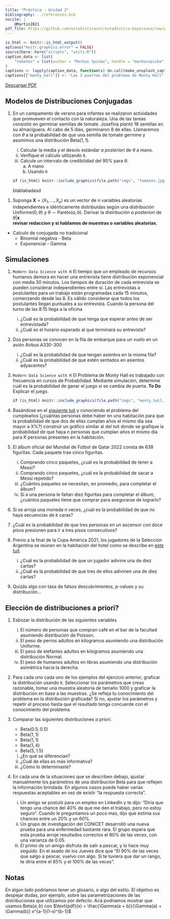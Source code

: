 ```yaml
---
title: "Práctica - Unidad 2"
bibliography: ../references.bib
nocite: |
    @Martin2021
pdf_file: https://github.com/estadisticaunr/estadistica-bayesiana/raw/pdf/practica/practica_02.pdf
---
```


```r
is_html <- knitr::is_html_output()
options("knitr.graphics.error" = FALSE)
source(here::here("scripts", "utils.R"))
caption_data <- list(
    "tomates" = list(author = "Markus Spiske", handle = "markusspiske", code = "vrbZVyX2k4I")
)
captions <- lapply(caption_data, function(x) do.call(make_unsplash_caption, x))
captions[["monty_hall"]] <- "Las 3 puertas del problema de Monty Hall"
```

[Descargar PDF]({{< meta pdf_file >}})

## Modelos de Distribuciones Conjugadas

1.  En un campamento de verano para infantes se realizaron actividades que promueven el
    contacto con la naturaleza. Una de las tareas consistió en germinar semillas de tomate.
    Josefina plantó 18 semillas en su almaciguera. Al cabo de 5 días, germinaron 8 de ellas.
    Llamaremos con $\theta$ a la probabilidad de que una semilla de tomate germine y 
    asumimos una distribución $\text{Beta}(1, 1)$.

    i. Calcular la media y el desvío estándar _a posteriori_ de $\theta$ a mano.
    i. Verifique el cálculo utilizando `R`.
    i. Calcule un intervalo de credibilidad del 95% para $\theta$.
        a. A mano
        a. Usando `R`

    ```r
    if (is_html) knitr::include_graphics(file.path("imgs", "tomates.jpg"))
    ```

    blablabadasd

<!-- An Introduction to Bayesian Inference, Methods and Computation (Nick Heard) -->
1.  Suponga $\mathbf{X} = (X_1,..., X_n)$ es un vector de $n$ variables aleatorias
    independientes e idénticamente distribuidas según una distribución 
    $\text{Uniforme}(0, \theta)$ y $\theta \sim \text{Pareto}(a, b)$. 
    Derivar la distribución _a posteriori_ de $\theta | \mathbf{x}$  
    **revisar redaccion y si hablamos de muestras o variables aleatorias**.

* Calculo de conjugada no tradicional
    * Binomial negativa - Beta
    * Exponencial - Gamma

## Simulaciones

1.  `Modern Data Science with R` 
    El tiempo que un empleado de recursos humanos demora en 
    hacer una entrevista tiene distribución exponencial con media 30 minutos. 
    Los tiempos de duración de cada entrevista se pueden considerar independientes entre sí. 
    Las entrevistas a postulantes para un trabajo están programadas cada 15 minutos, comenzando desde las 8. 
    Es válido considerar que todos los postulantes llegan puntuales a su entrevista. 
    Cuando la persona del turno de las 8:15 llega a la oficina

    i. ¿Cuál es la probabilidad de que tenga que esperar antes de ser entrevistada?
    i. ¿Cuál es el horario esperado al que terminará su entrevista?

    <!-- @Johnson2021 -->

1.  Dos personas se conocen en la fila de embarque para un vuelo en un avión Airbus A330-300

    i. ¿Cuál es la probabilidad de que tengan asientos en la misma fila?
    i. ¿Cuál es la probabilidad de que estén sentados en asientos adyacentes?

1.  `Modern Data Science with R` 
    El Problema de Monty Hall es trabajado con frecuencia en cursos de Probabilidad. 
    Mediante simulación, determine cuál es la probabilidad de ganar el juego si se cambia de puerta.
    **To Do** Explicar el juego.

    ```r
    if (is_html) knitr::include_graphics(file.path("imgs", "monty_hall.png"))
    ```

1.  Basándose en el [siguiente tuit](https://twitter.com/Kit_Yates_Maths/status/1542767039814713346) 
    y conociendo el problema del cumpleaños 
    (¿cuántas personas debe haber en una habitación para que la probabilidad de que dos de ellas cumplan años el mismo día sea mayor a X%?) 
    construir un gráfico similar al del tuit donde se grafique la probabilidad de que haya 
    $n$ personas que cumplan años el mismo día para $K$ personas presentes en la habitación.

1.  El álbum oficial del Mundial de Fútbol de Qatar 2022 consta de 638 figuritas. 
    Cada paquete trae cinco figuritas.

    i. Comprando cinco paquetes, ¿cuál es la probabilidad de tener a Messi?
    i. Comprando cinco paquetes, ¿cuál es la probabilidad de sacar a Messi repetido?
    i. ¿Cuántos paquetes se necesitan, en promedio, para completar el álbum?
    i. Si a una persona le faltan diez figuritas para completar el álbum, ¿cuántos paquetes tiene que comprar para asegurarse de lograrlo?

1.  Si se arroja una moneda $n$ veces, ¿cuál es la probabilidad de que no haya secuencias de $k$ caras?

1.  ¿Cuál es la probabilidad de que tres personas en un ascensor con doce pisos presionen para ir a tres pisos consecutivos?

1.  Previo a la final de la Copa América 2021, los jugadores de la Selección Argentina 
    se reúnen en la habitación del hotel como se describe en [este tuit](https://twitter.com/PlanetaDeCABJ/status/1587925636869300224).
    
    i. ¿Cuál es la probabilidad de que un jugador adivine una de diez cartas?
    i. ¿Cuál es la probabilidad de que tres de ellos adivinen una de diez cartas?

1.  Quizás algo con tasa de falsos descubrimientos, p-values y su distribución...


## Elección de distribuciones a priori?

1.  Esbozar la distribución de las siguientes variables

    i. El número de personas que compran café en el bar de la facultad asumiendo distribución de Poisson.
    i. El peso de perros adultos en kilogramos asumiendo una distribución Uniforme.
    i. El peso de elefantes adultos en kilogramos asumiendo una distribución Normal.
    i. El peso de humanos adultos en libras asumiendo una distribución asimétrica hacia la derecha.

1. Para cada uno  cada uno de los ejemplos del ejercicio anterior, graficar la distribución usando `R`.
   Seleccionar los parámetros que creas razonable, 
   tomar una muestra aleatoria de tamaño 1000
   y graficar la distribución en base a las muestras. 
   ¿Se refleja tu conocimiento del problema en la distribución graficada?
   Si no, ajustar los parámetros y repetir el proceso hasta que el resultado tenga
   concuerde con el conocimiento del problema.


1.  Comparar las siguientes distribuciones _a priori_.

    * $\text{Beta}(0.5, 0.5)$
    * $\text{Beta}(1, 1)$
    * $\text{Beta}(1, 1)$
    * $\text{Beta}(1, 4)$
    * $\text{Beta}(5, 1.5)$

    i. ¿En qué se diferencian?
    i. ¿Cuál de ellas es más informativa?
    i. ¿Cómo lo determinaste?


1.  En cada una de la situaciones que se describen debajo, ajustar manualmente los
    parámetros de una distribución $\text{Beta}$ para que reflejen la información brindada. 
    En algunos casos puede haber varias respuestas aceptables en vez de existir "la respuesta correcta".

    i. Un amigo se postuló para un empleo en LinkedIn y te dijo: "Diría que tengo una 
    chance del 40% de que me den el trabajo, pero no estoy seguro". Cuando le preguntamos
    un poco mas, dijo que estima sus chances entre un 20% y un 60%.
    i. Un grupo de investigación del CONICET desarrolló una nueva prueba para una 
    enfermedad bastante rara. El grupo espera que esta prueba arroje resultados correctos
    el 80% de las veces, con una varianza de 0.05.
    i. El primo de un amigo disfruta de salir a pescar, y lo hace muy seguido. En el 
    asado de los Jueves dice que "El 90% de las veces que salgo a pescar, vuelvo con algo.
    Si te tuviera que dar un rango, te diría entre el 85% y el 100% de las veces".


## Notas

En algún lado podríamos tener un glosario, o algo del estilo. El objetivo es despejar
dudas, por ejemplo, sobre las parametrizaciones de las distribuciones que utilizamos por defecto.
Acá podriamos mostrar que usamos $\text{Beta}(a, b)$ con 
$\text{pdf}(x) = \frac{\Gamma(a + b)}{\Gamma(a) + \Gamma(b)} x^{a-1}(1-x)^{b-1}$